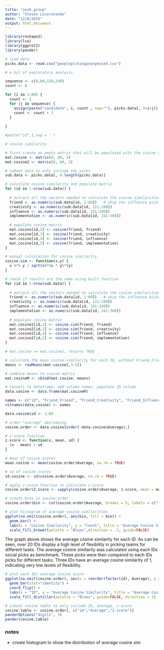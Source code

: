 ```yaml
---
title: "ainb_group"
author: "Steven Locorotondo"
date: "12/8/2016"
output: html_document
---
```


```r
library(reshape2)
library(lsa)
library(ggplot2)
library(pander)
```

```r
# load data
picks.data <- read.csv("peoplepickinganonymised.csv")
```

```r
# a bit of exploratory analysis

sequence <- c(0,60,120,240)
count <- 0

for (i in 1:60) {
  count <- 1
  for (j in sequence) {
    assign(paste("candidate", i, count , sep=""), picks.data[, 3+i+j])
    count <- count + 1
  }
  
}

#paste("id",1,sep = '')

```

```r
# cosine similarity

# first create an empty matrix that will be populated with the cosine similarity results
mat.cosine <- matrix(0, 60, 5)
mat.cosine2 <- matrix(0, 60, 5)

# subset data to only include the picks
sub.data <- picks.data[, 4:length(picks.data)]

# calculate cosine similarity and populate matrix
for (id in 1:nrow(sub.data)) {
  
  # extract all the vectors needed to calculate the cosine similarities
  friend <- as.numeric(sub.data[id, 1:60])   # skip the influence picks
  creativity <- as.numeric(sub.data[id, 121:180])
  influence <- as.numeric(sub.data[id, 181:240])
  implementation <- as.numeric(sub.data[id, 241:300])
  
  # populate cosine matrix
  mat.cosine[id,2] <- cosine(friend, friend)
  mat.cosine[id,3] <- cosine(friend, creativity)
  mat.cosine[id,4] <- cosine(friend, influence)
  mat.cosine[id,5] <- cosine(friend, implementation)
}

# manual calculation for cosine similarity
cosine.sim <- function(x,y) {
  x %*% y / sqrt(x%*%x * y%*%y)
}

# check if results are the same using built function
for (id in 1:nrow(sub.data)) {
  
  # extract all the vectors needed to calculate the cosine similarities
  friend <- as.numeric(sub.data[id, 1:60])   # skip the influence picks
  creativity <- as.numeric(sub.data[id, 121:180])
  influence <- as.numeric(sub.data[id, 181:240])
  implementation <- as.numeric(sub.data[id, 241:300])
  
  # populate cosine matrix
  mat.cosine2[id,2] <- cosine.sim(friend, friend)
  mat.cosine2[id,3] <- cosine.sim(friend, creativity)
  mat.cosine2[id,4] <- cosine.sim(friend, influence)
  mat.cosine2[id,5] <- cosine.sim(friend, implementation)
}

# mat.cosine == mat.cosine2, returns TRUE

# calculate the mean cosine similarity for each ID, without Friend_Friend column
means <- rowMeans(mat.cosine[,3:5])

# combine means to cosine matrix
mat.cosineM <- cbind(mat.cosine, means)

# convert to dataframe, add column names, populate ID column
data.cosine <- data.frame(mat.cosineM)

names <- c("id", "Friend_Friend", "Friend_Creativity", "Friend_Influence", "Friend_Implementation", "Average")
colnames(data.cosine) <- names

data.cosine$id <- 1:60

# order "average" decreasing
cosine.order <- data.cosine[order(-data.cosine$Average),]

# z-score function
z.score <- function(x, mean, sd) {
  (x - mean) / sd
}

# mean of cosine scores
mean.cosine <- mean(cosine.order$Average, na.rm = TRUE)

# sd of cosine scores
sd.cosine <- sd(cosine.order$Average, na.rm = TRUE)

# apply z-score function to calculate z-score
cosine.order$Z.score <- sapply(cosine.order$Average, z.score, mean = mean.cosine,sd=sd.cosine)
```

```r
# create bins in cosine.order
cosine.order$bin <- cut(cosine.order$Average, breaks = 5, labels = c("(0,0.2]","(0.2,0.4]", "(0.4,0.6]","(0.6,0.8]","(0.8,1]"))

# plot histogram of average cosine similarities
ggplot(na.omit(cosine.order), aes(bin, fill = bin)) +
  geom_bar() +
  labs(x = "Cosine Similarity", y = "Count", title = "Average Cosine Similarity Frequency") +
  scale_fill_brewer(palette = "Blues",direction = -1, guide=FALSE)
```

The graph above shows the average cosine similarity for each ID. As can be seen, over 20 IDs display a high level of flexibility in picking teams for different tasks. The average cosine similarity was calculated using each IDs social picks as benchmark. These picks were then compared to each IDs picks for different tasks. Three IDs have an average cosine similarity of 1, indicating very low levels of flexibility. 

```r
# plot each IDs average cosine score
ggplot(na.omit(cosine.order), aes(x = reorder(factor(id), Average), y = Average, fill = Average)) +
  geom_bar(stat="identity") +
  coord_flip() +
  labs(x = "ID", y = "Average Cosine Similarity", title = "Average Cosine Similarity by ID") +
  scale_fill_distiller(palette = "Blues", guide=FALSE, direction = 1)
```

```r
# subset cosine table to only include ID, average, z-score
cosine.table <- cosine.order[, c("id","Average","Z.score")]
panderOptions("digits", 3)
pander(cosine.table)
```

### notes
- create histogram to show the distribution of average cosine sim

